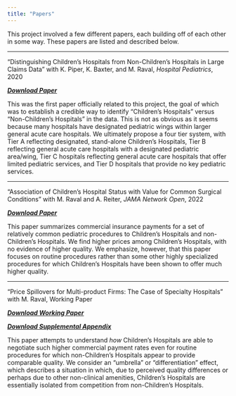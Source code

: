 ```yaml
---
title: "Papers"
---
```


This project involved a few different papers, each building off of each other in some way. These papers are listed and described below.

---

"Distinguishing Children's Hospitals from Non-Children's Hospitals in Large Claims Data" with K. Piper, K. Baxter, and M. Raval, *Hospital Pediatrics*, 2020 <br>

<a href=https://www.ncbi.nlm.nih.gov/pmc/articles/PMC6986900/><i class="fas fa-download"> **Download Paper**</i></a><br>

This was the first paper officially related to this project, the goal of which was to establish a credible way to identify "Children's Hospitals" versus "Non-Children's Hospitals" in the data. This is not as obvious as it seems because many hospitals have designated pediatric wings within larger general acute care hospitals. We ultimately propose a four tier system, with Tier A reflecting designated, stand-alone Children's Hospitals, Tier B reflecting general acute care hospitals with a designated pediatric area/wing, Tier C hospitals reflecting general acute care hospitals that offer limited pediatric services, and Tier D hospitals that provide no key pediatric services.

---

"Association of Children's Hospital Status with Value for Common Surgical Conditions" with M. Raval and A. Reiter, *JAMA Network Open*, 2022 <br>

<a href=https://jamanetwork.com/journals/jamanetworkopen/fullarticle/2793553><i class="fas fa-download"> **Download Paper**</i></a><br>


This paper summarizes commercial insurance payments for a set of relatively common pediatric procedures to Children's Hospitals and non-Children's Hospitals. We find higher prices among Children's Hospitals, with no evidence of higher quality. We emphasize, however, that this paper focuses on routine procedures rather than some other highly specialized procedures for which Children's Hospitals have been shown to offer much higher quality.

---

"Price Spillovers for Multi-product Firms: The Case of Specialty Hospitals" with M. Raval, Working Paper <br>

<a href=ch-spillovers/papers/specialization/jhe-paper-202207.pdf><i class="fas fa-download"> **Download Working Paper**</i></a><br>

<a href=ch-spillovers/papers/specialization/jhe-appendix-202207.pdf><i class="fas fa-download"> **Download Supplemental Appendix**</i></a><br>


This paper attempts to understand *how* Children's Hospitals are able to negotiate such higher commercial payment rates even for routine procedures for which non-Children's Hospitals appear to provide comparable quality. We consider an "umbrella" or "differentiation" effect, which describes a situation in which, due to perceived quality differences or perhaps due to other non-clinical amenities, Children's Hospitals are essentially isolated from competition from non-Children's Hospitals. 

